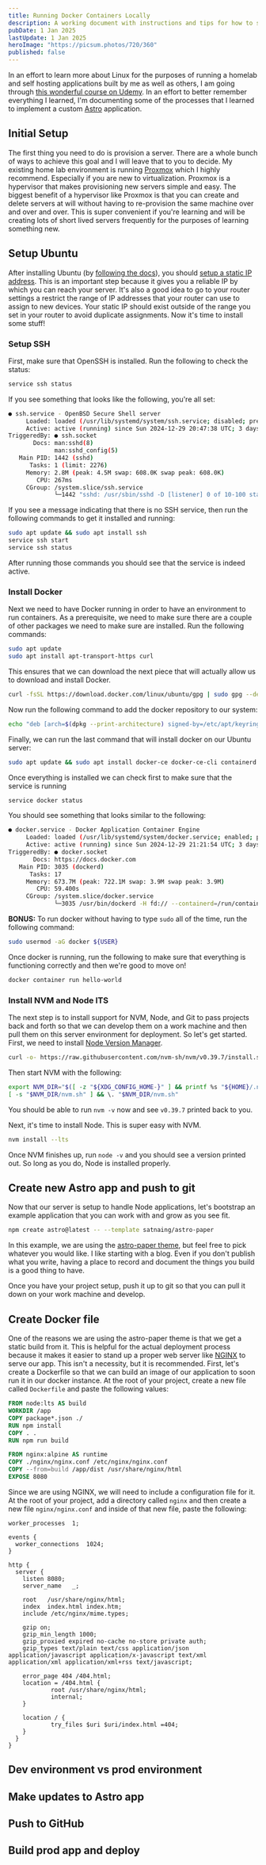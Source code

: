 ```yaml
---
title: Running Docker Containers Locally
description: A working document with instructions and tips for how to setup a local Ubuntu server with Docker installed and run your own applications
pubDate: 1 Jan 2025
lastUpdate: 1 Jan 2025
heroImage: "https://picsum.photos/720/360"
published: false
---
```


In an effort to learn more about Linux for the purposes of running a homelab and self hosting applications built by me as well as others, I am going through [this wonderful course on Udemy](https://www.udemy.com/course/linux-administration-build-hands-on-linux-projects/). In an effort to better remember everything I learned, I'm documenting some of the processes that I learned to implement a custom [Astro](https://astro.build/) application.

## Initial Setup

The first thing you need to do is provision a server. There are a whole bunch of ways to achieve this goal and I will leave that to you to decide. My existing home lab environment is running [Proxmox](https://www.proxmox.com/en/) which I highly recommend. Especially if you are new to virtualization. Proxmox is a hypervisor that makes provisioning new servers simple and easy. The biggest benefit of a hypervisor like Proxmox is that you can create and delete servers at will without having to re-provision the same machine over and over and over. This is super convenient if you're learning and will be creating lots of short lived servers frequently for the purposes of learning something new.

## Setup Ubuntu

After installing Ubuntu (by [following the docs](https://ubuntu.com/server/docs/basic-installation)), you should [setup a static IP address](https://www.linuxtechi.com/static-ip-address-on-ubuntu-server/). This is an important step because it gives you a reliable IP by which you can reach your server. It's also a good idea to go to your router settings a restrict the range of IP addresses that your router can use to assign to new devices. Your static IP should exist outside of the range you set in your router to avoid duplicate assignments. Now it's time to install some stuff!

### Setup SSH

First, make sure that OpenSSH is installed. Run the following to check the status:

```bash
service ssh status
```

If you see something that looks like the following, you're all set:

```bash
● ssh.service - OpenBSD Secure Shell server
     Loaded: loaded (/usr/lib/systemd/system/ssh.service; disabled; preset: enabled)
     Active: active (running) since Sun 2024-12-29 20:47:38 UTC; 3 days ago
TriggeredBy: ● ssh.socket
       Docs: man:sshd(8)
             man:sshd_config(5)
   Main PID: 1442 (sshd)
      Tasks: 1 (limit: 2276)
     Memory: 2.8M (peak: 4.5M swap: 608.0K swap peak: 608.0K)
        CPU: 267ms
     CGroup: /system.slice/ssh.service
             └─1442 "sshd: /usr/sbin/sshd -D [listener] 0 of 10-100 startups"
```

If you see a message indicating that there is no SSH service, then run the following commands to get it installed and running:

```bash
sudo apt update && sudo apt install ssh
service ssh start
service ssh status
```

After running those commands you should see that the service is indeed active.

### Install Docker

Next we need to have Docker running in order to have an environment to run containers. As a prerequisite, we need to make sure there are a couple of other packages we need to make sure are installed. Run the following commands:

```bash
sudo apt update
sudo apt install apt-transport-https curl
```

This ensures that we can download the next piece that will actually allow us to download and install Docker.

```bash
curl -fsSL https://download.docker.com/linux/ubuntu/gpg | sudo gpg --dearmor -o /etc/apt/keyrings/docker.gpg
```

Now run the following command to add the docker repository to our system:

```bash
echo "deb [arch=$(dpkg --print-architecture) signed-by=/etc/apt/keyrings/docker.gpg] https://download.docker.com/linux/ubuntu $(. /etc/os-release && echo "$VERSION_CODENAME") stable" | sudo tee /etc/apt/sources.list.d/docker.list > /dev/null
```

Finally, we can run the last command that will install docker on our Ubuntu server:

```bash
sudo apt update && sudo apt install docker-ce docker-ce-cli containerd.io docker-buildx-plugin docker-compose-plugin
```

Once everything is installed we can check first to make sure that the service is running

```bash
service docker status
```

You should see something that looks similar to the following:

```bash
● docker.service - Docker Application Container Engine
     Loaded: loaded (/usr/lib/systemd/system/docker.service; enabled; preset: enabled)
     Active: active (running) since Sun 2024-12-29 21:21:54 UTC; 3 days ago
TriggeredBy: ● docker.socket
       Docs: https://docs.docker.com
   Main PID: 3035 (dockerd)
      Tasks: 17
     Memory: 673.7M (peak: 722.1M swap: 3.9M swap peak: 3.9M)
        CPU: 59.400s
     CGroup: /system.slice/docker.service
             └─3035 /usr/bin/dockerd -H fd:// --containerd=/run/containerd/containerd.sock
```

**BONUS:** To run docker without having to type `sudo` all of the time, run the following command:

```bash
sudo usermod -aG docker ${USER}
```

Once docker is running, run the following to make sure that everything is functioning correctly and then we're good to move on!

```bash
docker container run hello-world
```

### Install NVM and Node lTS

The next step is to install support for NVM, Node, and Git to pass projects back and forth so that we can develop them on a work machine and then pull them on this server environment for deployment. So let's get started. First, we need to install [Node Version Manager](https://github.com/nvm-sh/nvm).

```bash
curl -o- https://raw.githubusercontent.com/nvm-sh/nvm/v0.39.7/install.sh | bash
```

Then start NVM with the following:

```bash
export NVM_DIR="$([ -z "${XDG_CONFIG_HOME-}" ] && printf %s "${HOME}/.nvm" || printf %s "${XDG_CONFIG_HOME}/nvm")"
[ -s "$NVM_DIR/nvm.sh" ] && \. "$NVM_DIR/nvm.sh"
```

You should be able to run `nvm -v` now and see `v0.39.7` printed back to you.

Next, it's time to install Node. This is super easy with NVM.

```bash
nvm install --lts
```

Once NVM finishes up, run `node -v` and you should see a version printed out. So long as you do, Node is installed properly.

## Create new Astro app and push to git

Now that our server is setup to handle Node applications, let's bootstrap an example application that you can work with and grow as you see fit.

```bash
npm create astro@latest -- --template satnaing/astro-paper
```

In this example, we are using the [astro-paper theme](https://github.com/satnaing/astro-paper), but feel free to pick whatever you would like. I like starting with a blog. Even if you don't publish what you write, having a place to record and document the things you build is a good thing to have.

Once you have your project setup, push it up to git so that you can pull it down on your work machine and develop.

## Create Docker file

One of the reasons we are using the astro-paper theme is that we get a static build from it. This is helpful for the actual deployment process because it makes it easier to stand up a proper web server like [NGINX](https://www.f5.com/go/product/welcome-to-nginx) to serve our app. This isn't a necessity, but it is recommended. First, let's create a Dockerfile so that we can build an image of our application to soon run it in our docker instance. At the root of your project, create a new file called `Dockerfile` and paste the following values:

```dockerfile
FROM node:lts AS build
WORKDIR /app
COPY package*.json ./
RUN npm install
COPY . .
RUN npm run build

FROM nginx:alpine AS runtime
COPY ./nginx/nginx.conf /etc/nginx/nginx.conf
COPY --from=build /app/dist /usr/share/nginx/html
EXPOSE 8080
```

Since we are using NGINX, we will need to include a configuration file for it. At the root of your project, add a directory called `nginx` and then create a new file `nginx/nginx.conf` and inside of that new file, paste the following:

```
worker_processes  1;

events {
  worker_connections  1024;
}

http {
  server {
    listen 8080;
    server_name   _;

    root   /usr/share/nginx/html;
    index  index.html index.htm;
    include /etc/nginx/mime.types;

    gzip on;
    gzip_min_length 1000;
    gzip_proxied expired no-cache no-store private auth;
    gzip_types text/plain text/css application/json application/javascript application/x-javascript text/xml application/xml application/xml+rss text/javascript;

    error_page 404 /404.html;
    location = /404.html {
            root /usr/share/nginx/html;
            internal;
    }

    location / {
            try_files $uri $uri/index.html =404;
    }
  }
}
```

## Dev environment vs prod environment

## Make updates to Astro app

## Push to GitHub

## Build prod app and deploy
